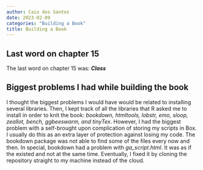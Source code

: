 ---
author: Caio dos Santos
date: 2023-02-09
categories: "Building a Book"
title: Building a Book
---

## Last word on chapter 15

The last word on chapter 15 was: ***Class***

## Biggest problems I had while building the book

I thought the biggest problems I would have would be related to installing several libraries. Then, I kept track of all the libraries that R asked me to install in order to knit the book: *bookdown, htmltools, lobstr, emo, sloop, zeallot, bench, ggbeeswarm, and tinyTex*. However, I had the biggest problem with a self-brought upon complication of storing my scripts in Box. I usually do this as an extra layer of protection against losing my code. The bookdown package was not able to find some of the files every now and then. In special, bookdown had a problem with *ga_script.html*. It was as if the existed and not at the same time. Eventually, I fixed it by cloning the repository straight to my machine instead of the cloud.
